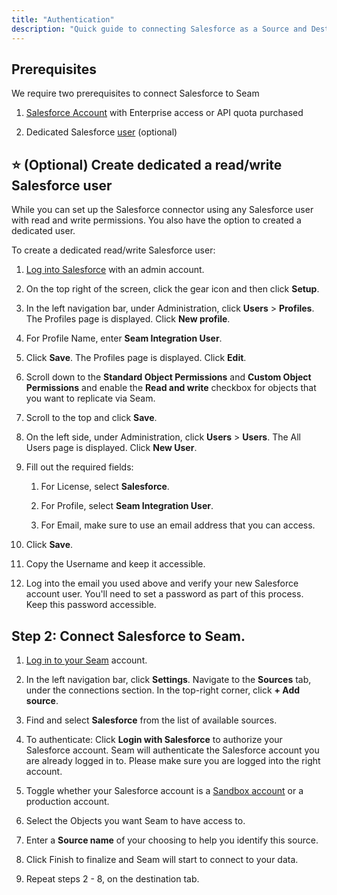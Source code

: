 ```yaml
---
title: "Authentication"
description: "Quick guide to connecting Salesforce as a Source and Destination."
---
```


## Prerequisites

We require two prerequisites to connect Salesforce to Seam

1. [Salesforce Account](https://login.salesforce.com/) with Enterprise access or API quota purchased

2. Dedicated Salesforce [user](https://help.salesforce.com/s/articleView?id=adding_new_users.htm&type=5&language=en_US) (optional)

## ⭐️ (Optional) Create dedicated a read/write Salesforce user

While you can set up the Salesforce connector using any Salesforce user with read and write permissions. You also have the option to created a dedicated user.

To create a dedicated read/write Salesforce user:

1. [Log into Salesforce](https://login.salesforce.com/) with an admin account.

2. On the top right of the screen, click the gear icon and then click **Setup**.

3. In the left navigation bar, under Administration, click **Users** > **Profiles**. The Profiles page is displayed. Click **New profile**.

4. For Profile Name, enter **Seam Integration User**.

5. Click **Save**. The Profiles page is displayed. Click **Edit**.

6. Scroll down to the **Standard Object Permissions** and **Custom Object Permissions** and enable the **Read and write** checkbox for objects that you want to replicate via Seam.

7. Scroll to the top and click **Save**.

8. On the left side, under Administration, click **Users** > **Users**. The All Users page is displayed. Click **New User**.

9. Fill out the required fields:

   1. For License, select **Salesforce**.

   2. For Profile, select **Seam Integration User**.

   3. For Email, make sure to use an email address that you can access.

10. Click **Save**.

11. Copy the Username and keep it accessible.

12. Log into the email you used above and verify your new Salesforce account user. You'll need to set a password as part of this process. Keep this password accessible.

## Step 2: Connect Salesforce to Seam.

1. [Log in to your Seam](https://app.getseam.ai/) account.

2. In the left navigation bar, click **Settings**. Navigate to the **Sources** tab, under the connections section. In the top-right corner, click **+ Add source**.

3. Find and select **Salesforce** from the list of available sources.

4. To authenticate: Click **Login with Salesforce** to authorize your Salesforce account. Seam will authenticate the Salesforce account you are already logged in to. Please make sure you are logged into the right account.

5. Toggle whether your Salesforce account is a [Sandbox account](https://help.salesforce.com/s/articleView?id=sf.deploy_sandboxes_parent.htm&type=5) or a production account.

6. Select the Objects you want Seam to have access to.

7. Enter a **Source name** of your choosing to help you identify this source.

8. Click Finish to finalize and Seam will start to connect to your data.

9. Repeat steps 2 - 8, on the destination tab.
